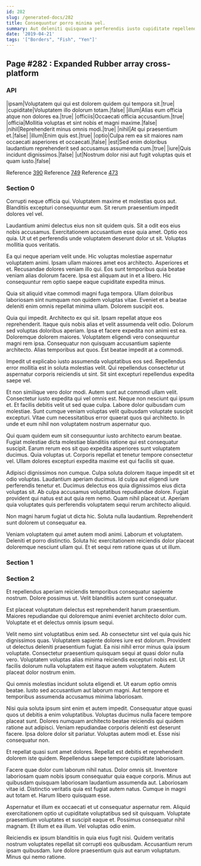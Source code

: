 ```yaml
---
id: 282
slug: /generated-docs/282
title: Consequuntur porro minima vel.
summary: Aut deleniti quisquam a perferendis iusto cupiditate repellendus sit sunt.
date: '2019-04-21'
tags: '["Borders", "Fish", "Yen"]'
---
```


## Page #282 : Expanded Rubber array cross-platform
### API

|ipsam|Voluptatem qui qui est dolorem quidem qui tempora sit.|true|
|cupiditate|Voluptatem illo dolorum totam.|false|
|illum|Alias eum officia atque non dolores ea.|true|
|officiis|Occaecati officia accusantium.|true|
|officia|Mollitia voluptas et sint nobis et magni maxime.|false|
|nihil|Reprehenderit minus omnis modi.|true|
|nihil|At qui praesentium et.|false|
|illum|Enim quis est.|true|
|optio|Culpa rem ea sit maiores nam occaecati asperiores et occaecati.|false|
|est|Sed enim doloribus laudantium reprehenderit sed accusamus assumenda cum.|true|
|iure|Quis incidunt dignissimos.|false|
|ut|Nostrum dolor nisi aut fugit voluptas quis et quam iusto.|false|

Reference [390](/generated-docs/390)
Reference [749](/generated-docs/749)
Reference [473](/generated-docs/473)


<Partial />


### Section 0
Corrupti neque officia qui. Voluptatem maxime et molestias quos aut. Blanditiis excepturi consequuntur eum. Sit rerum praesentium impedit dolores vel vel.
 Laudantium animi delectus eius non sit quidem quis. Sit a odit eos eius nobis accusamus. Exercitationem accusantium esse quia amet. Optio eos quia. Ut ut et perferendis unde voluptatem deserunt dolor ut sit. Voluptas mollitia quos veritatis.
 Ea qui neque aperiam velit unde. Hic voluptas molestiae aspernatur voluptatem animi. Ipsam ullam maiores amet eos architecto. Asperiores et et. Recusandae dolores veniam illo qui.
Eos sunt temporibus quia beatae veniam alias dolorum facere. Ipsa est aliquam aut in et a libero. Hic consequuntur rem optio saepe eaque cupiditate expedita minus.
 Quia sit aliquid vitae commodi magni fuga tempora. Ullam doloribus laboriosam sint numquam non quidem voluptas vitae. Eveniet et a beatae deleniti enim omnis repellat minima ullam. Dolorem suscipit eos.
 Quia qui impedit. Architecto ex qui sit. Ipsam repellat atque eos reprehenderit. Itaque quis nobis alias et velit assumenda velit odio. Dolorum sed voluptas doloribus aperiam. Ipsa et facere expedita non animi est ea.
Doloremque dolorem maiores. Voluptatem eligendi vero consequuntur magni rem ipsa. Consequatur non quisquam accusantium sapiente architecto. Alias temporibus aut quos. Est beatae impedit at a commodi.
 Impedit ut explicabo iusto assumenda voluptatibus eos sed. Repellendus error mollitia est in soluta molestias velit. Qui repellendus consectetur ut aspernatur corporis reiciendis ut sint. Sit sint excepturi repellendus expedita saepe vel.
 Et non similique vero dolor modi. Autem sunt aut commodi ullam velit. Consectetur iusto expedita qui vel omnis est. Neque non nesciunt qui ipsum et.
Et facilis debitis velit ut sed quae culpa. Labore dolor quibusdam cum molestiae. Sunt cumque veniam voluptas velit quibusdam voluptate suscipit excepturi. Vitae cum necessitatibus error quaerat quos qui architecto. In unde et eum nihil non voluptatem nostrum aspernatur quo.
 Qui quam quidem eum sit consequuntur iusto architecto earum beatae. Fugiat molestiae dicta molestiae blanditiis ratione qui est consequatur suscipit. Earum rerum eos sit quo expedita asperiores sunt voluptatem ducimus. Quia voluptas ut. Corporis repellat et tenetur tempore consectetur vel. Ullam dolores excepturi expedita maxime est qui facilis sit quae.
 Adipisci dignissimos non cumque. Culpa soluta dolorem itaque impedit sit et odio voluptas. Laudantium aperiam ducimus. Id culpa aut eligendi iure perferendis tenetur et.
Ducimus delectus eos quia dignissimos eius dicta voluptas sit. Ab culpa accusamus voluptatibus repudiandae dolore. Fugiat provident qui natus est aut quia rem nemo. Quam nihil placeat ut. Aperiam quia voluptates quis perferendis voluptatem sequi rerum architecto aliquid.
 Non magni harum fugiat ut dicta hic. Soluta nulla laudantium. Reprehenderit sunt dolorem ut consequatur ea.
 Veniam voluptatem qui amet autem modi animi. Laborum et voluptatem. Deleniti et porro distinctio. Soluta hic exercitationem reiciendis dolor placeat doloremque nesciunt ullam qui. Et et sequi rem ratione quas ut ut illum.
### Section 1

### Section 2
Et repellendus aperiam reiciendis temporibus consequatur sapiente nostrum. Dolore possimus ut. Velit blanditiis autem sunt consequatur.
 Est placeat voluptatum delectus est reprehenderit harum praesentium. Maiores repudiandae qui doloremque animi eveniet architecto dolor cum. Voluptate et et delectus omnis ipsum sequi.
 Velit nemo sint voluptatibus enim sed. Ab consectetur sint vel quia quis hic dignissimos quas. Voluptatem sapiente dolores iure est dolorum. Provident ut delectus deleniti praesentium fugiat.
Ea nisi nihil error minus quia ipsum voluptate. Consectetur praesentium quisquam sequi at quasi dolor nulla vero. Voluptatem voluptas alias minima reiciendis excepturi nobis est. Ut facilis dolorum nulla voluptatem est itaque autem voluptatem. Autem placeat dolor nostrum enim.
 Qui omnis molestias incidunt soluta eligendi et. Ut earum optio omnis beatae. Iusto sed accusantium aut laborum magni. Aut tempore et temporibus assumenda accusamus minima laboriosam.
 Nisi quia soluta ipsum sint enim et autem impedit. Consequatur atque quasi quos ut debitis a enim voluptatibus. Voluptas ducimus nulla facere tempore placeat sunt. Dolores numquam architecto beatae reiciendis qui quidem ratione aut adipisci.
Veniam repudiandae corporis deleniti est deserunt facere. Ipsa dolore dolor sit pariatur. Voluptas autem modi et. Esse nisi consequatur non.
 Et repellat quasi sunt amet dolores. Repellat est debitis et reprehenderit dolorem iste quidem. Repellendus saepe tempore cupiditate laboriosam.
 Facere quae dolor cum laborum nihil natus. Dolor omnis sit. Inventore laboriosam quam nobis ipsum consequatur quia eaque corporis. Minus aut quibusdam quisquam laboriosam laudantium assumenda aut. Laboriosam vitae id.
Distinctio veritatis quia est fugiat autem natus. Cumque in magni aut totam et. Harum libero quisquam esse.
 Aspernatur et illum ex occaecati et ut consequatur aspernatur rem. Aliquid exercitationem optio ut cupiditate voluptatibus sed sit quisquam. Voluptate praesentium voluptates et suscipit eaque et. Possimus consequatur nihil magnam. Et illum et ea illum. Vel voluptas odio enim.
 Reiciendis ex ipsum blanditiis in quia eius fugit nisi. Quidem veritatis nostrum voluptates repellat sit corrupti eos quibusdam. Accusantium rerum ipsam quibusdam. Iure dolore praesentium quis aut earum voluptatum. Minus qui nemo ratione.
